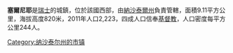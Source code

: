 '''塞爾尼耶'''是[[瑞士|瑞士]]的城鎮，位於該國西部，由[[納沙泰爾州|納沙泰爾州]]負責管轄，面積9.11平方公里，海拔高度820米，2011年人口2,223，四成人口信奉[[基督教|基督教]]，人口密度每平方公里244人。

{{Switzerland-geo-stub}}
[[Category:纳沙泰尔州的市镇|Category:纳沙泰尔州的市镇]]